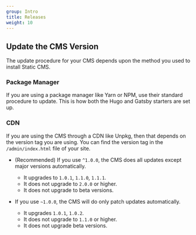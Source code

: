 ```yaml
---
group: Intro
title: Releases
weight: 10
---
```




## Update the CMS Version

The update procedure for your CMS depends upon the method you used to install Static CMS.

### Package Manager

If you are using a package manager like Yarn or NPM, use their standard procedure to update. This is how both the Hugo and Gatsby starters are set up.

### CDN

If you are using the CMS through a CDN like Unpkg, then that depends on the version tag you are using. You can find the version tag in the `/admin/index.html` file of your site.

- (Recommended) If you use `^1.0.0`, the CMS does all updates except major versions automatically.
  - It upgrades to `1.0.1`, `1.1.0`, `1.1.1`.
  - It does not upgrade to `2.0.0` or higher.
  - It does not upgrade to beta versions.

- If you use `~1.0.0`, the CMS will do only patch updates automatically.
  - It upgrades `1.0.1`, `1.0.2`.
  - It does not upgrade to `1.1.0` or higher.
  - It does not upgrade beta versions.
